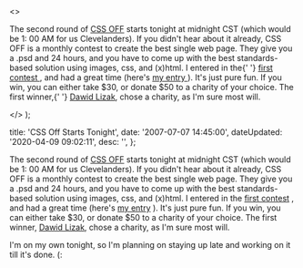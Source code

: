   <>
    <p>
      The second round of <a href="http://cssoff.com">CSS OFF</a> starts tonight
      at midnight CST (which would be 1: 00 AM for us Clevelanders). If you
      didn't hear about it already, CSS OFF is a monthly contest to create the
      best single web page. They give you a .psd and 24 hours, and you have to
      come up with the best standards-based solution using images, css, and
      (x)html. I entered in the{' '}
      <a href="http://cssoff.com/2007/06/14/and-the-winner-is-dawid-lizak/">
        first contest
      </a>
      , and had a great time (here's <a href="http://cssoff.com/entries/jabroni/07-0602-156am-danott/index.html">
        my entry
      </a>
      ). It's just pure fun. If you win, you can either take $30, or donate $50
      to a charity of your choice. The first winner,{' '}
      <a href="http://www.lizak.pl/">Dawid Lizak</a>, chose a charity, as I'm
      sure most will.
    </p>
  </>
);


  title: 'CSS Off Starts Tonight',
  date: '2007-07-07 14:45:00',
  dateUpdated: '2020-04-09 09:02:11',
  desc: '',
};

The second round of [CSS OFF](http://cssoff.com) starts tonight at midnight CST (which would be 1: 00 AM for us Clevelanders). If you didn't hear about it already, CSS OFF is a monthly contest to create the best single web page. They give you a .psd and 24 hours, and you have to come up with the best standards-based solution using images, css, and (x)html. I entered in the [first contest](http://cssoff.com/2007/06/14/and-the-winner-is-dawid-lizak/) , and had a great time (here's [my entry](http://cssoff.com/entries/jabroni/07-0602-156am-danott/index.html) ). It's just pure fun. If you win, you can either take $30, or donate $50 to a charity of your choice. The first winner, [Dawid Lizak](http://www.lizak.pl/), chose a charity, as I'm sure most will.

I'm on my own tonight, so I'm planning on staying up late and working on it till it's done. (:
